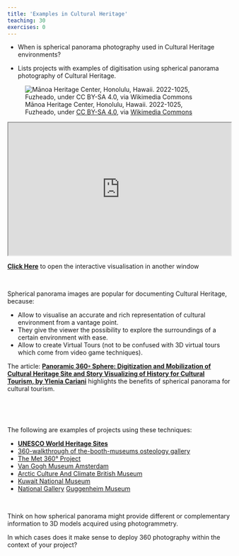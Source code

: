 ```yaml
---
title: 'Examples in Cultural Heritage'
teaching: 30
exercises: 0
---
```


:::::::::::::::::::::::::::::::::::::: questions 

- When is spherical panorama photography used in Cultural Heritage environments?

::::::::::::::::::::::::::::::::::::::::::::::::


::::::::::::::::::::::::::::::::::::: objectives

- Lists projects with examples of digitisation using spherical panorama
photography of Cultural Heritage.

::::::::::::::::::::::::::::::::::::::::::::::::





![Mānoa Heritage Center, Honolulu, Hawaii. 2022-1025, Fuzheado, under [ CC BY-SA 4.0](https://creativecommons.org/licenses/by-sa/4.0), via [Wikimedia Commons](https://commons.wikimedia.org/wiki/File:2022-1025-manoa-heritage-center-7.jpg)](https://upload.wikimedia.org/wikipedia/commons/a/a0/2022-1025-manoa-heritage-center-7.jpg)

<iframe width="100%" height="300px" src="https://panoviewer.toolforge.org/#2022-1025-manoa-heritage-center-7.jpg" title="description"></iframe>

[**Click Here**](https://panoviewer.toolforge.org/#2022-1025-manoa-heritage-center-7.jpg){target="_blank"} to open the interactive visualisation in another window

\


Spherical panorama images are popular for documenting Cultural Heritage, because:

- Allow to visualise an accurate and rich representation of cultural environment from a vantage point.
- They give the viewer the possibility to explore the surroundings of a certain environment with ease. 
- Allow to create Virtual Tours (not to be confused with 3D virtual tours which come from video game techniques).


The article: [**Panoramic 360◦ Sphere: Digitization and Mobilization of Cultural Heritage Site and Story Visualizing of History for Cultural Tourism, by Ylenia Cariani**](https://www.silvher.eu/2021/01/04/panoramic-360%E2%97%A6-sphere-digitization-and-mobilization-of-cultural-heritage-site-and-story-visualizing-of-history-for-cultural-tourism/) highlights the benefits of spherical panorama for cultural tourism.



<!--Another article by Wei Ren and Xianhong Chen evaluates the [**Online Online 360° Virtual Reality World Heritage Site During COVID-19**](https://www.degruyter.com/document/doi/10.1515/opar-2020-0188/html)
-->

\

\

The following are examples of projects using these techniques:

- [**UNESCO World Heritage Sites**](https://www.p4panorama.com/gallery-categories/unesco-360-virtual-tours/)
- [360-walkthrough of the-booth-museums osteology gallery](https://brightonmuseums.org.uk/discovery/history-stories/360-walkthrough-of-the-booth-museums-osteology-gallery/)
- [The Met 360° Project](https://www.metmuseum.org/art/online-features/met-360-project)
- [Van Gogh Museum Amsterdam](https://360stories.com/amsterdam/story/van-gogh-museum) 
- [Arctic Culture And Climate British Museum](https://www.britishmuseum.org/exhibitions/arctic-culture-and-climate/360-tour/)
- [Kuwait National Museum](https://www.p4panorama.com/panos/kuwait-national-museum-360-virtual-tour/)
- [National Gallery](https://www.nationalgallery.org.uk/visiting/virtual-tours)
[Guggenheim Museum](https://www.360cities.net/image/the-guggenheim-museum)
 


\

::::: challenge

Think on how spherical panorama might provide different or complementary
information to 3D models acquired using photogrammetry.

In which cases does it make sense to deploy 360 photography within the
context of your project?

::::: 

<!---
:::::::::::::::::::::::::::::::::::::: challenge 

Reflect on how the examples described could 
apply to the objects and
environments you would like to document.

List ideas where spherical panoramas might be a useful documentation
technology.


:::::::::::::::::::::
--->
